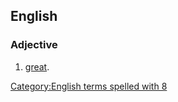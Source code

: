 ==English==

===Adjective===
{{en-adj|?}}

# {{lb|en|Internet slang|text messaging}} [[great]].

[[Category:English terms spelled with 8]]